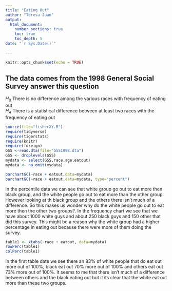 ```yaml
---
title: "Eating Out"
author: "Teresa Juan"
output: 
  html_document:
    number_sections: true
    toc: true
    toc_depth: 5
date: "`r Sys.Date()`"    
    
---
```


```r
knitr::opts_chunk$set(echo = TRUE)
```

## The data comes from the 1998 General Social Survey answer this question

$H_0$ There is no difference among the various races with frequency of eating out  
$H_A$ There is a statistical difference between at least two races with the frequency of eating out  


```r
source(file="fisherXY.R")
require(tidyverse)
require(tigerstats)
require(knitr)
require(foreign)
GSS <-read.dta(file="GSS1998.dta")
GSS <- droplevels(GSS)
mydata <- select(GSS,race,age,eatout)
mydata <- na.omit(mydata)
```

```r
barchartGC(~race + eatout,data=mydata)
barchartGC(~race + eatout,data=mydata, type="percent")

```


In the percentile data we can see that white group go out to eat more then black group, and the white people go out to eat more than the other group. However looking at th black group and the others there isn’t  much of a difference. So this makes us wonder why do the white people go out to eat more then the other two groups?. In the frequency chart we see that we have about 1000 white guys and about 250 black guys and 150 other that did this survey. This might be a reason why the white group had a higher percentage in eating out because there were more of them doing the survey.


```r
table1 <- xtabs(~race + eatout, data=mydata)
rowPerc(table1)
colPerc(table1)
```

In the first table date we see there an 83% of white people that do eat out more out of 100%, black eat out 70% more out of 100% and others eat out 73% more out of 100%. It seems to me that there isn't much of a difference between others and the black eating out but it its clear that the white eat out more than these two groups.


